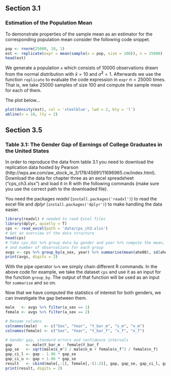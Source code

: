 ## Section 3.1

### Estimation of the Population Mean

To demonstrate properties of the sample mean as an estimator for the corresponding population mean consider the following code snippet.



<div class="unfolded">
```r
pop <- rnorm(25000, 10, 1)
est <- replicate(expr = mean(sample(x = pop, size = 100)), n = 25000)
head(est)
```
</div>

We generate a population `x` which consists of 10000 observations drawn from the normal distribution with $\bar{x} = 10$ and $\hat{\sigma}^2 = 1$. Afterwards we use the function `replicate` to evaluate the code expression in `expr` $n = 25000$ times.
That is, we take 25000 samples of size 100 and compute the sample mean for each of them.

The plot below...

<div class="unfolded">
```r
plot(density(est), col = 'steelblue', lwd = 2, bty = 'l')
abline(v = 10, lty = 2)
```
</div>









## Section 3.5


### Table 3.1: The Gender Gap of Earnings of College Graduates in the United States
In order to reproduce the data from table 3.1 you need to download the replication data hosted by Pearson (http://wps.aw.com/aw_stock_ie_3/178/45691/11696965.cw/index.html). Download the data for chapter three as an excel spreadsheet ("cps_ch3.xlsx") and load it in R with the following commands (make sure you use the correct path to the downloaded file). 

You need the packages *readxl* (`install.packages('readxl')`) to read the excel file and *dplyr* (`install.packages('dplyr')`) to make handling the data easier. 

<div class="folded">
```r
library(readxl) # needed to read Excel files
library(dplyr, quietly = T)
cps <- read_excel(path = 'data/cps_ch3.xlsx')
# Get an overview of the data structure
head(cps)
# Take cps_dat %>% group data by gender and year %>% compute the mean, standard deviation
# and number of observations for each group
avgs <- cps %>% group_by(a_sex, year) %>% summarise(mean(ahe08), sd(ahe08), n())
print(avgs, digits = 2)
```
</div>

With the pipe operator `%>%` we simply chain different R commands. In the above code for example, we take the dataset `cps` and use it as an input for the function `group_by`. The output of that function will be used as an input for `summarise` and so on.

Now that we have computed the statistics of interest for both genders, we can investigate the gap between them.

<div class="unfolded">
```r
male   <- avgs %>% filter(a_sex == 1) 
female <- avgs %>% filter(a_sex == 2)

# Rename columns
colnames(male)   <- c("Sex", "Year", "Y_bar_m", "s_m", "n_m")
colnames(female) <- c("Sex", "Year", "Y_bar_f", "s_f", "n_f")

# Gender gap, standard errors and confidence intervals
gap      <- male$Y_bar_m - female$Y_bar_f
gap_se   <- sqrt(male$s_m^2 / male$n_m + female$s_f^2 / female$n_f)
gap_ci_l <- gap - 1.96 * gap_se
gap_ci_u <- gap + 1.96 * gap_se
result   <- cbind(male[,-1], female[,-(1:2)], gap, gap_se, gap_ci_l, gap_ci_u)
print(result, digits = 2)
```
</div>